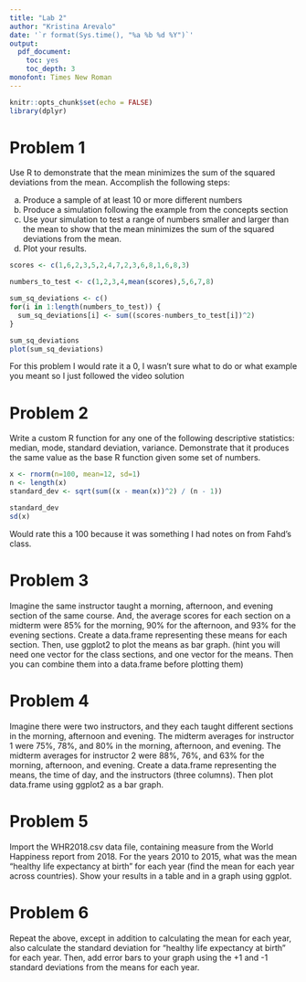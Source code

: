 ```yaml
---
title: "Lab 2"
author: "Kristina Arevalo"
date: '`r format(Sys.time(), "%a %b %d %Y")`'
output: 
  pdf_document:
    toc: yes 
    toc_depth: 3
monofont: Times New Roman
---
```


```r
knitr::opts_chunk$set(echo = FALSE)
library(dplyr)
```

# Problem 1

Use R to demonstrate that the mean minimizes the sum of the squared deviations from the mean. Accomplish the following steps:

a. Produce a sample of at least 10 or more different numbers
b. Produce a simulation following the example from the concepts section
c. Use your simulation to test a range of numbers smaller and larger than the mean to show that the mean minimizes the sum of the squared deviations from the mean.
d. Plot your results.

```r

scores <- c(1,6,2,3,5,2,4,7,2,3,6,8,1,6,8,3)

numbers_to_test <- c(1,2,3,4,mean(scores),5,6,7,8)

sum_sq_deviations <- c()
for(i in 1:length(numbers_to_test)) {
  sum_sq_deviations[i] <- sum((scores-numbers_to_test[i])^2)
}

sum_sq_deviations
plot(sum_sq_deviations)

```

For this problem I would rate it a 0, I wasn't sure what to do or what example you meant so I just followed the video solution

# Problem 2

Write a custom R function for any one of the following descriptive statistics: median, mode, standard deviation, variance. Demonstrate that it produces the same value as the base R function given some set of numbers.

```r
x <- rnorm(n=100, mean=12, sd=1)
n <- length(x)
standard_dev <- sqrt(sum((x - mean(x))^2) / (n - 1))

standard_dev
sd(x)
```

Would rate this a 100 because it was something I had notes on from Fahd's class.

# Problem 3 

Imagine the same instructor taught a morning, afternoon, and evening section of the same course. And, the average scores for each section on a midterm were 85% for the morning, 90% for the afternoon, and 93% for the evening sections. Create a data.frame representing these means for each section. Then, use ggplot2 to plot the means as bar graph. (hint you will need one vector for the class sections, and one vector for the means. Then you can combine them into a data.frame before plotting them)

# Problem 4

Imagine there were two instructors, and they each taught different sections in the morning, afternoon and evening. The midterm averages for instructor 1 were 75%, 78%, and 80% in the morning, afternoon, and evening. The midterm averages for instructor 2 were 88%, 76%, and 63% for the morning, afternoon, and evening. Create a data.frame representing the means, the time of day, and the instructors (three columns). Then plot data.frame using ggplot2 as a bar graph.

# Problem 5

Import the WHR2018.csv data file, containing measure from the World Happiness report from 2018. For the years 2010 to 2015, what was the mean “healthy life expectancy at birth” for each year (find the mean for each year across countries). Show your results in a table and in a graph using ggplot.

# Problem 6

Repeat the above, except in addition to calculating the mean for each year, also calculate the standard deviation for “healthy life expectancy at birth” for each year. Then, add error bars to your graph using the +1 and -1 standard deviations from the means for each year.

